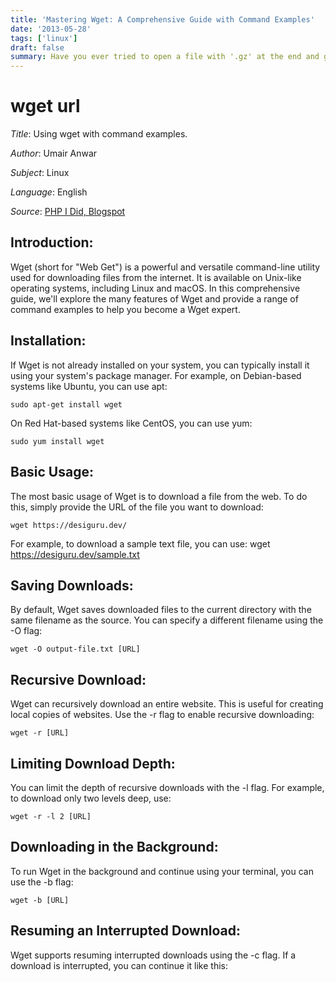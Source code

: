 ```yaml
---
title: 'Mastering Wget: A Comprehensive Guide with Command Examples'
date: '2013-05-28'
tags: ['linux']
draft: false
summary: Have you ever tried to open a file with '.gz' at the end and got confused? Well, don't worry, we're here to help! We'll show you the easy way to unzip those files with 'gzip -d.' It's like magic - you'll love it! Let's start!...
---
```


# wget url

_Title_: Using wget with command examples.

_Author_: Umair Anwar

_Subject_: Linux

_Language_: English

_Source_: [PHP I Did, Blogspot](https://phpidid.blogspot.com/2013/05/download-file-using-terminal-in-linux.html)

## Introduction:
Wget (short for "Web Get") is a powerful and versatile command-line utility used for downloading files from the internet. It is available on Unix-like operating systems, including Linux and macOS. In this comprehensive guide, we'll explore the many features of Wget and provide a range of command examples to help you become a Wget expert.

## Installation:
If Wget is not already installed on your system, you can typically install it using your system's package manager. For example, on Debian-based systems like Ubuntu, you can use apt:
```
sudo apt-get install wget
```
On Red Hat-based systems like CentOS, you can use yum:
```
sudo yum install wget
```

## Basic Usage:
The most basic usage of Wget is to download a file from the web. To do this, simply provide the URL of the file you want to download:
```
wget https://desiguru.dev/
```
For example, to download a sample text file, you can use:
wget https://desiguru.dev/sample.txt

## Saving Downloads:
By default, Wget saves downloaded files to the current directory with the same filename as the source. You can specify a different filename using the -O flag:
```
wget -O output-file.txt [URL]
```

## Recursive Download:
Wget can recursively download an entire website. This is useful for creating local copies of websites. Use the -r flag to enable recursive downloading:
```
wget -r [URL]
```

## Limiting Download Depth:
You can limit the depth of recursive downloads with the -l flag. For example, to download only two levels deep, use:
```
wget -r -l 2 [URL]
```

## Downloading in the Background:
To run Wget in the background and continue using your terminal, you can use the -b flag:
```
wget -b [URL]
```

## Resuming an Interrupted Download:
Wget supports resuming interrupted downloads using the -c flag. If a download is interrupted, you can continue it like this:
